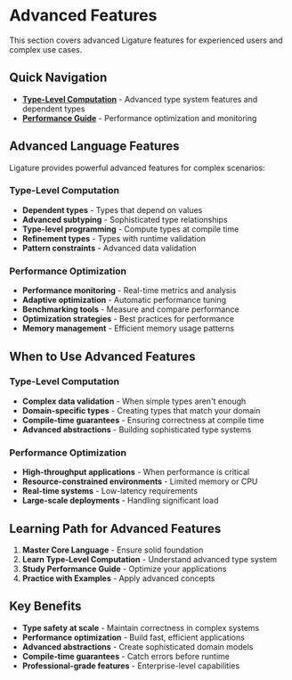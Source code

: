 # Advanced Features

This section covers advanced Ligature features for experienced users and complex use cases.

## Quick Navigation

- **[Type-Level Computation](type-level-computation.md)** - Advanced type system features and dependent types
- **[Performance Guide](performance-guide.md)** - Performance optimization and monitoring

## Advanced Language Features

Ligature provides powerful advanced features for complex scenarios:

### Type-Level Computation
- **Dependent types** - Types that depend on values
- **Advanced subtyping** - Sophisticated type relationships
- **Type-level programming** - Compute types at compile time
- **Refinement types** - Types with runtime validation
- **Pattern constraints** - Advanced data validation

### Performance Optimization
- **Performance monitoring** - Real-time metrics and analysis
- **Adaptive optimization** - Automatic performance tuning
- **Benchmarking tools** - Measure and compare performance
- **Optimization strategies** - Best practices for performance
- **Memory management** - Efficient memory usage patterns

## When to Use Advanced Features

### Type-Level Computation
- **Complex data validation** - When simple types aren't enough
- **Domain-specific types** - Creating types that match your domain
- **Compile-time guarantees** - Ensuring correctness at compile time
- **Advanced abstractions** - Building sophisticated type systems

### Performance Optimization
- **High-throughput applications** - When performance is critical
- **Resource-constrained environments** - Limited memory or CPU
- **Real-time systems** - Low-latency requirements
- **Large-scale deployments** - Handling significant load

## Learning Path for Advanced Features

1. **Master Core Language** - Ensure solid foundation
2. **Learn Type-Level Computation** - Understand advanced type system
3. **Study Performance Guide** - Optimize your applications
4. **Practice with Examples** - Apply advanced concepts

## Key Benefits

- **Type safety at scale** - Maintain correctness in complex systems
- **Performance optimization** - Build fast, efficient applications
- **Advanced abstractions** - Create sophisticated domain models
- **Compile-time guarantees** - Catch errors before runtime
- **Professional-grade features** - Enterprise-level capabilities
